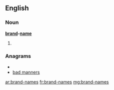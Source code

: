 ==English==

===Noun===
'''[[brand]]-[[name]]'''

# {{plural of|[[brand-name]]}}

===Anagrams===
* {{alphagram|aabdemnnrs}}
* [[bad manners#English|bad manners]]

[[ar:brand-names]]
[[fr:brand-names]]
[[mg:brand-names]]